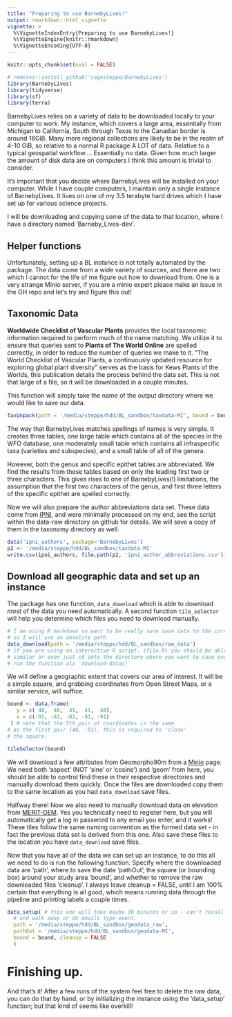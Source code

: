 ```yaml
---
title: "Preparing to use BarnebyLives!"
output: rmarkdown::html_vignette
vignette: >
  %\VignetteIndexEntry{Preparing to use BarnebyLives!}
  %\VignetteEngine{knitr::rmarkdown}
  %\VignetteEncoding{UTF-8}
---
```


```r
knitr::opts_chunk$set(eval = FALSE)
```

```r
# remotes::install_github('sagesteppe/BarnebyLives')
library(BarnebyLives)
library(tidyverse)
library(sf)
library(terra)
```

BarnebyLives relies on a variety of data to be downloaded locally to your computer to work. 
My instance, which covers a large area, essentially from Michigan to California, South through Texas to the Canadian border is around 16GiB. 
Many more regional collections are likely to be in the realm of 4-10 GiB, so relative to a normal R package A LOT of data. 
Relative to a typical geospatial workflow.... Essentially no data.
Given how much larger the amount of disk data are on computers I think this amount is trivial to consider. 

It's important that you decide where BarnebyLives will be installed on your computer. 
While I have couple computers, I maintain only a single instance of BarnebyLives. 
It lives on one of my 3.5 terabyte hard drives which I have set up for various science projects. 

I will be downloading and copying some of the data to that location, where I have a directory named 'Barneby_Lives-dev'. 

## Helper functions

Unfortunately, setting up a BL instance is not totally automated by the package. 
The data come from a wide variety of sources, and there are two which I cannot for the life of me figure out how to download from. 
One is a very strange Minio server, if you are a minio expert please make an issue in the GH repo and let's try and figure this out!

## Taxonomic Data

**Worldwide Checklist of Vascular Plants** provides the local taxonomic information required to perform much of the name matching.
We utilize it to ensure that queries sent to **Plants of The World Online** are spelled correctly, in order to reduce the number of queries we make to it. 
"The World Checklist of Vascular Plants, a continuously updated resource for exploring global plant diversity" serves as the basis for Kews Plants of the Worlds, this publication details the process behind the data set. 
This is not that large of a file, so it will be downloaded in a couple minutes. 

This function will simply take the name of the output directory where we would like to save our data. 

```r
TaxUnpack(path = '/media/steppe/hdd/BL_sandbox/taxdata-MI', bound = bound)
```

The way that BarnebyLives matches spellings of names is very simple. 
It creates three tables, one large table which contains all of the species in the WFO database, one moderately small table which contains all infraspecific taxa (varieties and subspecies), and a small table of all of the genera. 

However, both the genus and specific epithet tables are abbreviated. 
We find the results from these tables based on only the leading first two or three characters. 
This gives rises to one of BarnebyLives(!) limitations, the assumption that the first two characters of the genus, and first three letters of the specific epithet are spelled correctly. 

Now we will also prepare the author abbreviations data set. 
These data come from [IPNI](https://www.ipni.org/), and were minimally processed on my end, see the script within the data-raw directory on github for details. 
We will save a copy of them in the taxonomy directory as well. 

```r
data('ipni_authors', package='BarnebyLives')
p2 <- '/media/steppe/hdd/BL_sandbox/taxdata-MI'
write.csv(ipni_authors, file.path(p2, 'ipni_author_abbreviations.csv'))
```

## Download all geographic data and set up an instance 

The package has one function, `data_download` which is able to download *most* of the data you need automatically. 
A second function `tile_selector` will help you determine which files you need to download manually. 

```r
# I am using R markdown so want to be really sure save data to the correct location
# so I will use an absolute path
data_download(path = '/media/steppe/hdd/BL_sandbox/raw_data') 
# if you are using an interactive R script. (file.R) you should be able to do something
# similar or even just cd into the directory where you want to save everything and 
# run the function ala `download-data()`
```

We will define a geographic extent that covers our area of interest. 
It will be a simple square, and grabbing coordinates from Open Street Maps, or a similar service, will suffice.

```r
bound <- data.frame(
   y = c( 48,  48,  41,  41,  48),
   x = c(-91, -82, -82, -91, -91)
 ) # note that the 5th pair of coordinates is the same
# as the first pair (48, -91), this is required to 'close'
# the square. 

tileSelector(bound)
```

We will download a few attributes from Geomorpho90m from a [Minio](https://opentopography.s3.sdsc.edu/minio/dataspace/OTDS.012020.4326.1/raster/) page. 
We need both 'aspect' (NOT 'sine' or 'cosine') and 'geom' from here, you should be able to control find these in their respective directories and manually download them quickly. 
Once the files are downloaded copy them to the same location as you had `data_download` save files. 

Halfway there! Now we also need to manually download data on elevation from [MERIT-DEM](https://hydro.iis.u-tokyo.ac.jp/~yamadai/MERIT_DEM/).
Yes you technically need to register here, but you will automatically get a log in password to any email you enter, and it works!
These tiles follow the same naming convention as the formed data set - in fact the previous data set is derived from this one. 
Also save these files to the location you have `data_download` save files. 

Now that you have all of the data we can set up an instance, to do this all we need to do is run the following function. 
Specify where the downloaded data are 'path', where to save the date 'pathOut', the square (or bounding box) around your study area 'bound', and whether to remove the raw downloaded files 'cleanup'. 
I always leave cleanup = FALSE, until I am 100% certain that everything is all good, which means running data through the pipeline and printing labels a couple times. 

```r
data_setup( # this one will take maybe 30 minutes or so - can't recall but a start
  # and walk away or do emails type event. 
  path = '/media/steppe/hdd/BL_sandbox/geodata_raw', 
  pathOut = '/media/steppe/hdd/BL_sandbox/geodata-MI',
  bound = bound, cleanup = FALSE
  )
```

# Finishing up. 

And that's it!
After a few runs of the system feel free to delete the raw data, you can do that by hand, or by initializing the instance using the 'data_setup' function; but that kind of seems like overkill!
